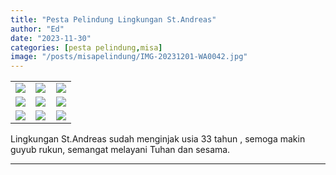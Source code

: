 ```yaml
---
title: "Pesta Pelindung Lingkungan St.Andreas"
author: "Ed"
date: "2023-11-30"
categories: [pesta pelindung,misa]
image: "/posts/misapelindung/IMG-20231201-WA0042.jpg"
---
```


|                                                   |                                                   |                                                   |
|------------------------|------------------------|------------------------|
| ![](/posts/misapelindung/IMG-20231201-WA0041.jpg) | ![](/posts/misapelindung/IMG-20231201-WA0044.jpg) | ![](/posts/misapelindung/IMG-20231201-WA0043.jpg) |
| ![](/posts/misapelindung/IMG-20231201-WA0045.jpg) | ![](/posts/misapelindung/IMG-20231201-WA0047.jpg) | ![](/posts/misapelindung/IMG-20231201-WA0048.jpg) |
| ![](/posts/misapelindung/IMG-20231201-WA0049.jpg) | ![](/posts/misapelindung/IMG-20231201-WA0050.jpg) | ![](/posts/misapelindung/IMG-20231201-WA0051.jpg) |

Lingkungan St.Andreas sudah menginjak usia 33 tahun , semoga makin guyub rukun, semangat melayani Tuhan dan sesama.

------------------------------------------------------------------------
